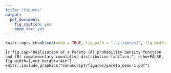 ```yaml
---
title: "Figures"
output:
  pdf_document:
    fig_caption: yes
    keep_tex: yes
---
```


```r
knitr::opts_chunk$set(echo = TRUE, fig.path = "../figures/", fig.width = 5, fig.height = 6, dev = c("pdf"))
```

```{r fig.cap="Realization of a Pareto (A) probability density function and (B) complementary cumulative distribution
function.", echo=FALSE, fig.width=1,out.height="4in"}
knitr::include_graphics("manuscript/figures/pareto_demo-1.pdf")
```

